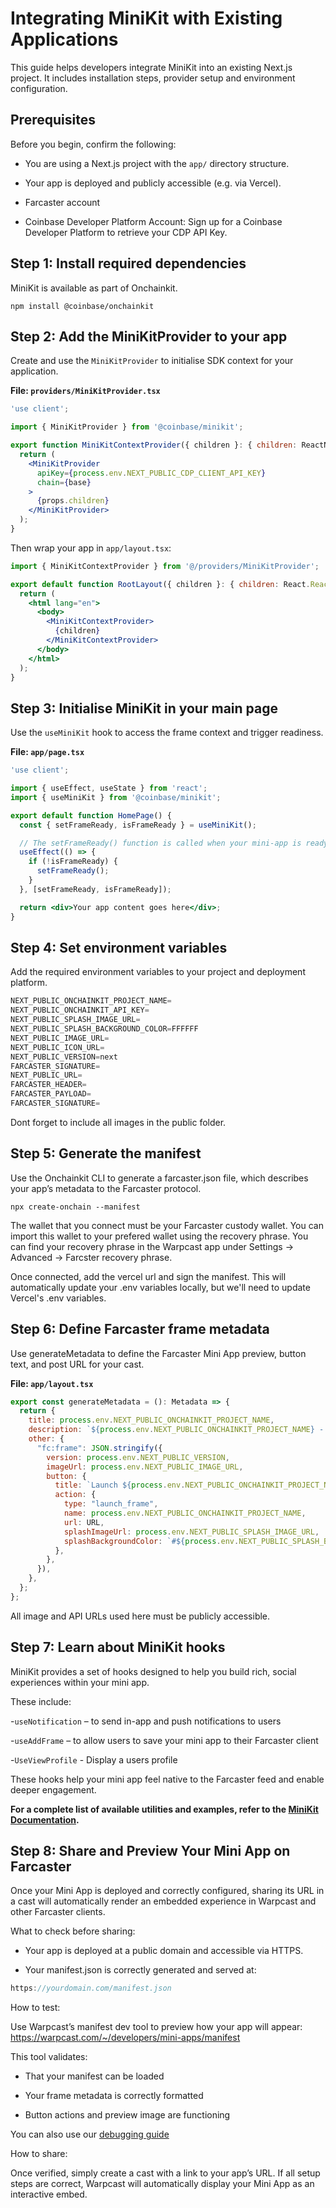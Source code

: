 
# **Integrating MiniKit with Existing Applications**

This guide helps developers integrate MiniKit into an existing Next.js project. It includes installation steps, provider setup and environment configuration.

## **Prerequisites**

Before you begin, confirm the following:

- You are using a Next.js project with the `app/` directory structure.

- Your app is deployed and publicly accessible (e.g. via Vercel).

- Farcaster account

- Coinbase Developer Platform Account: Sign up for a Coinbase Developer Platform to retrieve your CDP API Key.

## **Step 1: Install required dependencies**

MiniKit is available as part of Onchainkit.

```shell
npm install @coinbase/onchainkit
```

## **Step 2: Add the MiniKitProvider to your app**

Create and use the `MiniKitProvider` to initialise SDK context for your application.

**File: `providers/MiniKitProvider.tsx`**

```jsx
'use client';

import { MiniKitProvider } from '@coinbase/minikit';

export function MiniKitContextProvider({ children }: { children: ReactNode }) {
  return (
    <MiniKitProvider
      apiKey={process.env.NEXT_PUBLIC_CDP_CLIENT_API_KEY}
      chain={base}
    >
      {props.children}
    </MiniKitProvider>
  );
}
```

Then wrap your app in `app/layout.tsx`:

```jsx
import { MiniKitContextProvider } from '@/providers/MiniKitProvider';

export default function RootLayout({ children }: { children: React.ReactNode }) {
  return (
    <html lang="en">
      <body>
        <MiniKitContextProvider>
          {children}
        </MiniKitContextProvider>
      </body>
    </html>
  );
}
```

## **Step 3: Initialise MiniKit in your main page**

Use the `useMiniKit` hook to access the frame context and trigger readiness.

**File: `app/page.tsx`**

```jsx
'use client';

import { useEffect, useState } from 'react';
import { useMiniKit } from '@coinbase/minikit';

export default function HomePage() {
  const { setFrameReady, isFrameReady } = useMiniKit();

  // The setFrameReady() function is called when your mini-app is ready to be shown
  useEffect(() => {
    if (!isFrameReady) {
      setFrameReady();
    }
  }, [setFrameReady, isFrameReady]);

  return <div>Your app content goes here</div>;
}
```

## **Step 4: Set environment variables**

Add the required environment variables to your project and deployment platform.

```jsx
NEXT_PUBLIC_ONCHAINKIT_PROJECT_NAME=
NEXT_PUBLIC_ONCHAINKIT_API_KEY=
NEXT_PUBLIC_SPLASH_IMAGE_URL=
NEXT_PUBLIC_SPLASH_BACKGROUND_COLOR=FFFFFF
NEXT_PUBLIC_IMAGE_URL=
NEXT_PUBLIC_ICON_URL=
NEXT_PUBLIC_VERSION=next
FARCASTER_SIGNATURE=
NEXT_PUBLIC_URL=
FARCASTER_HEADER=
FARCASTER_PAYLOAD=
FARCASTER_SIGNATURE=
```

<Callout type="warning">Dont forget to include all images in the public folder.</Callout>

## **Step 5: Generate the manifest**

Use the Onchainkit CLI to generate a farcaster.json file, which describes your app’s metadata to the Farcaster protocol.

```shell
npx create-onchain --manifest
```

The wallet that you connect must be your Farcaster custody wallet. You can import this wallet to your prefered wallet using the recovery phrase. You can find your recovery phrase in the Warpcast app under Settings -> Advanced -> Farcster recovery phrase.

Once connected, add the vercel url and sign the manifest. This will automatically update your .env variables locally, but we'll need to update Vercel's .env variables.

## **Step 6: Define Farcaster frame metadata**

Use generateMetadata to define the Farcaster Mini App preview, button text, and post URL for your cast.

**File: `app/layout.tsx`**

```jsx
export const generateMetadata = (): Metadata => {
  return {
    title: process.env.NEXT_PUBLIC_ONCHAINKIT_PROJECT_NAME,
    description: `${process.env.NEXT_PUBLIC_ONCHAINKIT_PROJECT_NAME} - A MiniKit App`,
    other: {
      "fc:frame": JSON.stringify({
        version: process.env.NEXT_PUBLIC_VERSION,
        imageUrl: process.env.NEXT_PUBLIC_IMAGE_URL,
        button: {
          title: `Launch ${process.env.NEXT_PUBLIC_ONCHAINKIT_PROJECT_NAME}`,
          action: {
            type: "launch_frame",
            name: process.env.NEXT_PUBLIC_ONCHAINKIT_PROJECT_NAME,
            url: URL,
            splashImageUrl: process.env.NEXT_PUBLIC_SPLASH_IMAGE_URL,
            splashBackgroundColor: `#${process.env.NEXT_PUBLIC_SPLASH_BACKGROUND_COLOR}`,
          },
        },
      }),
    },
  };
};
```

<Callout type="warning">All image and API URLs used here must be publicly accessible.</Callout>

## **Step 7: Learn about MiniKit hooks**

MiniKit provides a set of hooks designed to help you build rich, social experiences within your mini app.

These include:

-`useNotification` – to send in-app and push notifications to users

-`useAddFrame` – to allow users to save your mini app to their Farcaster client

-`UseViewProfile` - Display a users profile

These hooks help your mini app feel native to the Farcaster feed and enable deeper engagement.

**For a complete list of available utilities and examples, refer to the [MiniKit Documentation](https://docs.base.org/builderkits/minikit/overview).**

## Step 8: Share and Preview Your Mini App on Farcaster

Once your Mini App is deployed and correctly configured, sharing its URL in a cast will automatically render an embedded experience in Warpcast and other Farcaster clients.

What to check before sharing:

- Your app is deployed at a public domain and accessible via HTTPS.

- Your manifest.json is correctly generated and served at:

```jsx
https://yourdomain.com/manifest.json
```

How to test:

Use Warpcast’s manifest dev tool to preview how your app will appear: https://warpcast.com/~/developers/mini-apps/manifest

This tool validates:

- That your manifest can be loaded

- Your frame metadata is correctly formatted

- Button actions and preview image are functioning

You can also use our [debugging guide](https://docs.base.org/builderkits/minikit/debugging)

How to share:

Once verified, simply create a cast with a link to your app’s URL. If all setup steps are correct, Warpcast will automatically display your Mini App as an interactive embed.
